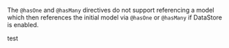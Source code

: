 <Callout>

The `@hasOne` and `@hasMany` directives do not support referencing a model which then references the initial model via `@hasOne` or `@hasMany` if DataStore is enabled.

</Callout>

test
